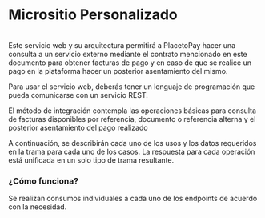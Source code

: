 


<HeroPattern />

# Micrositio Personalizado
<br/>
Este servicio web y su arquitectura permitirá a PlacetoPay hacer una consulta a un
servicio externo mediante el contrato mencionado en este documento para obtener
facturas de pago y en caso de que se realice un pago en la plataforma hacer un posterior
asentamiento del mismo.

Para usar el servicio web, deberás tener un lenguaje de programación que pueda
comunicarse con un servicio REST.

El método de integración contempla las operaciones básicas para consulta de facturas
disponibles por referencia, documento o referencia alterna y el posterior asentamiento del
pago realizado

A continuación, se describirán cada uno de los usos y los datos requeridos en la trama
para cada uno de los casos. La respuesta para cada operación está unificada en un solo
tipo de trama resultante.


### ¿Cómo funciona? 

Se realizan consumos individuales a cada uno de los endpoints de acuerdo con la
necesidad.




